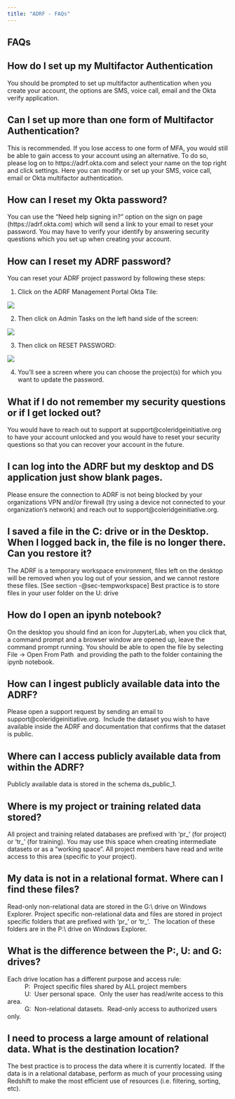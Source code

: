 ```yaml
---
title: "ADRF - FAQs"
---
```


## FAQs

::: {.callout collapse="true"}
## **How do I set up my Multifactor Authentication**

You should be prompted to set up multifactor authentication when you create your account, the options are SMS, voice call, email and the Okta verify application.
:::

::: {.callout collapse="true"}
## **Can I set up more than one form of Multifactor Authentication?**

This is recommended. If you lose access to one form of MFA, you would still be able to gain access to your account using an alternative. To do so, please log on to https://adrf.okta.com and select your name on the top right and click settings. Here you can modify or set up your SMS, voice call, email or Okta multifactor authentication.
:::

::: {.callout collapse="true"}
## **How can I reset my Okta password?**

You can use the "Need help signing in?" option on the sign on page (https://adrf.okta.com) which will send a link to your email to reset your password. You may have to verify your identify by answering security questions which you set up when creating your account.
:::

::: {.callout collapse="true"}
## **How can I reset my ADRF password?**

You can reset your ADRF project password by following these steps:

1. Click on the ADRF Management Portal Okta Tile:

![](images/mp_icon.png){fig-alt="ADRF Management Portal Icon"}

2. Then click on Admin Tasks on the left hand side of the screen:

![](images/admin_tasks.png){fig-alt="Admin Tasks"}

3. Then click on RESET PASSWORD:

![](images/reset_password.png){fig-alt="Reset Password"}

4. You'll see a screen where you can choose the project(s) for which you want to update the password.
:::

::: {.callout collapse="true"}
## **What if I do not remember my security questions or if I get locked out?**

You would have to reach out to support at support\@coleridgeinitiative.org to have your account unlocked and you would have to reset your security questions so that you can recover your account in the future.
:::

::: {.callout collapse="true"}
## **I can log into the ADRF but my desktop and DS application just show blank pages.**

Please ensure the connection to ADRF is not being blocked by your organizations VPN and/or firewall (try using a device not connected to your organization's network) and reach out to support\@coleridgeinitiative.org.
:::

::: {.callout collapse="true"}
## **I saved a file in the C: drive or in the Desktop. When I logged back in, the file is no longer there. Can you restore it?**

The ADRF is a temporary workspace environment, files left on the desktop will be removed when you log out of your session, and we cannot restore these files. [See section -@sec-tempworkspace] Best practice is to store files in your user folder on the U: drive
:::


::: {.callout collapse="true"}
## **How do I open an ipynb notebook?**

On the desktop you should find an icon for JupyterLab, when you click that, a command prompt and a browser window are opened up, leave the command prompt running. You should be able to open the file by selecting File -\> Open From Path  and providing the path to the folder containing the ipynb notebook.
:::

::: {.callout collapse="true"}
## **How can I ingest publicly available data into the ADRF?**

Please open a support request by sending an email to support\@coleridgeinitiative.org.  Include the dataset you wish to have available inside the ADRF and documentation that confirms that the dataset is public.
:::

::: {.callout collapse="true"}
## **Where can I access publicly available data from within the ADRF?**

Publicly available data is stored in the schema ds_public_1.
:::

::: {.callout collapse="true"}
## **Where is my project or training related data stored?**

All project and training related databases are prefixed with 'pr\_' (for project) or 'tr\_' (for training). You may use this space when creating intermediate datasets or as a "working space". All project members have read and write access to this area (specific to your project).
:::

::: {.callout collapse="true"}
## **My data is not in a relational format. Where can I find these files?**

Read-only non-relational data are stored in the G:\\ drive on Windows Explorer. Project specific non-relational data and files are stored in project specific folders that are prefixed with 'pr\_' or 'tr\_'.  The location of these folders are in the P:\\ drive on Windows Explorer.
:::

::: {.callout collapse="true"}
## **What is the difference between the P:, U: and G: drives?**

Each drive location has a different purpose and access rule:\
          P:  Project specific files shared by ALL project members\
          U:  User personal space.  Only the user has read/write access to this area.\
          G:  Non-relational datasets.  Read-only access to authorized users only.
:::

::: {.callout collapse="true"}
## **I need to process a large amount of relational data. What is the destination location?**

The best practice is to process the data where it is currently located.  If the data is in a relational database, perform as much of your processing using Redshift to make the most efficient use of resources (i.e. filtering, sorting, etc). 
:::
